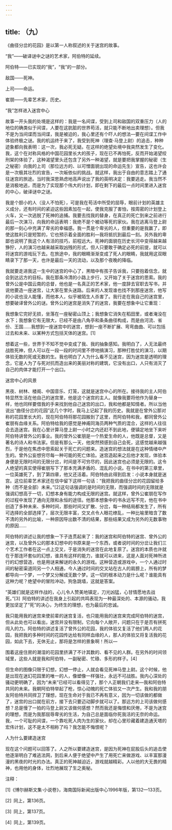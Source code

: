 ```yaml
---
---
---
```

title: （九）
---




《曲径分岔的花园》是以第一人称叙述的关于迷宫的故事。

“我”——破译谜中之谜的艺术家，阿伯特的延续。

阿伯特——已实现的“我”，“我”的一部分。

敌国——死神。

上司——命运。

崔朋——先辈艺术家，历史。

“我”怎样进入迷宫中心

故事一开头我的处境是这样的：我是一名间谍，受到上司和敌国的双重压力（人的地位的确类似于间谍，人要在这肮脏的世界苟活，就只能不断地出卖理想）。但我不是为当间谍而当间谍，我是被迫的，我心里还有个吓人的想法—要在间谍工作中体验终极之谜。我的机运终于来了，我受到死神（理查·马登上尉）的追击，种种迹象都向我表明：这一次，我必死无疑。在这样的绝望处境中我突然发生了变化。我，这个在对称风格的中国花园里长大的孩子，现在已不再怕死，反而开始渴望绞刑架的体验了，这种渴望里头还包含了另外一种渴望，就是要把我掌握的秘密（生之秘密）向我的上司（那位远方的、以可憎面貌出现的命运先生）宣告，这也许会是一次极其壮烈的宣告，一次皈依似的挑战。就这样，我出于自由的意志踏上了通往迷宫的旅途。当时我深思熟虑地高声说出了我的英明决定：我要逃走。我当然不是消极地逃，而是为了实现那个伟大的计划，即在剩下的最后一点时间里进入迷宫的中心，破译谜中之谜。

我是个胆小的人（没人不怕死），可是我在苟活中所受的屈辱，眼前计划的英雄主义成分，还有时间的紧迫这些因素加在一起，使我克服了害怕，按周密的计划登上火车，又一次逃脱了死神的追捕。我要去找我的替身，在真正的死亡到来之前进行最后一次演习，向我的命运表明：我绝不是个被动等死的家伙。我在逃离马登上尉的那一刻心中充满了卑劣的幸福感。我一贯是个卑劣的人，但重要的是我赢了，即使这胜利只是短暂的，它也预示着全面的胜利—我将抵抗到最后一刻。另外我的卑鄙也说明了我这个人有活的技巧，前程远大。死神的面貌在历史长河中变得越来越狰狞，人的演习也越来越采取凶残的形式，但人只要敢于确定必死的前提，就可以将迷宫的游戏玩下去。在旅途中，我的眼睛渐渐变成了死人的眼睛，我就用这双眼睛录下了那一天，也许是最后一天的流动，以及那个夜晚的降临。

我就要走进我这一生中的迷宫的中心了，黑暗中有孩子告诉我，只要抱着信念，就会到达远方的目标。我在那条冷清的小路上步行，又开始了关于迷宫的思索。我的曾外公是中国云南的总督，他也是一名真正的艺术家，他一度辞去官职去写书，并说他要造一座迷宫，让大家在里头迷路。后来的人发现谁也找不到那座迷宫，他写的小说也没人能懂，而他本人，似乎被陌生人杀害了。我行走在我自己的迷宫里，想要破译曾外公的谜。曾外公的迷宫是消失了的迷宫，我要在想象中让它重现：

我想象它完好无损，坐落在一座秘密山顶上；我想象它消失在稻田里，或者淹没在水下；我想象它有无限大，已经不是由八角亭和条条曲径构成，而是由河流、省份、王国……我想到一座迷宫中的迷宫，想到一座不断扩展、弯弯曲曲、可以包括过去和未来、以某种方式包括天体的迷宫。[1]

想着这一些，世界于不知不觉中变成了我、我的抽象感知。我明白了，人无法最终战胜死神，但人可以在一段一段的时间里不停地搞演习，那种打胜仗的演习，以期体验无数的死或无数的生。我也明白了人为什么看不见迷宫，因为迷宫是透明的理念，它是人为了与死对抗而造出来的美丽对称的建筑，它没有出口，人只有消灭了自己的肉体才能打开一个出口。

迷宫中心的风景

黑夜、树林、楼阁、中国音乐、灯笼，这就是迷宫中心的所在。接待我的主人阿伯特显然生活在他自己的迷宫里，他是这个迷宫的主人。就像我要将他作为替身一样，他也同样要借我的手来找到他自己迷宫的出口，我和他都是知情者。所以当他说出“曲径分岔的花园”这几个字时，我马上记起了我的历史。我就是在曾外公那对称的花园里长大的，现在阿伯特将那花园搬到了这里，而阿伯特和我，都同曾外公崔朋有血缘关系。阿伯特给我的感觉是神甫同海员两种气质的混合，这样的人往往会去造迷宫。我在心里计算马登上尉一小时之内还赶不到此地，便镇定地坐下来听阿伯特讲曾外公的事业。我的曾外公崔朋是一个热爱生命的人，他既是总督，又是著名的诗人和书法家。但是有那么一天，他突然预感到自己会死，这感觉越来越强烈，于是他在焦虑中思索起关于死亡的问题来。造迷宫的想法就是在这种情绪中产生的。曾外公妄想穷尽每一种可能的死亡体验。迷宫造起来之后他才发现，体验本身便是无限时间的无限分岔，时间是不可穷尽的，因此迷宫也必须是无限的。这令人绝望的真实使得崔朋写下了那本充满矛盾的、混乱的小说。在书中的第三章里，一位英雄死了，到了第四章，他又还活着。阿伯特由此得到启发：小说本身就是迷宫。这位前辈艺术家还在信中留下这样一句话：“我把我的曲径分岔的花园留给多种（而不是全部）未来。”[2]这句话强调的是时间的无限，而强调时间的无限就是强调幻想高于一切，幻想本身有能力构成无限的迷宫。就这样，曾外公崔朋在写作的过程中发现了通向无限和永恒的途径。他那本想象中的书永远写不完，他在书中创造了多种未来、多种时间，那些时间又扩散、分岔，每一种结局都发生了，所有可选择的全部选择了，层次无限丰富，交叉点令人眼花缭乱，一种比喻里暗含了数不清的另外的比喻，一种原因导出数不清的结果，那些结果又成为另外的无数事物的原因……

阿伯特的讲述让我的想象一下子连贯起来了：我的迷宫和阿伯特的迷宫、曾外公的迷宫，以及曾外公的那本幻想中的书原来是一个东西，或者说时间的分岔让我们三个艺术工作者在这一点上交叉，于是消失的迷宫在此地复原了。迷宫的本质也许就在于那连环套似的幻想，谁具有这样的能力，谁就可以进来，这是人面对死神所进行的幻想营造，也是用谜来解谜的永久的游戏。这种营造或游戏中，一个人通过时间的秘密渠道同另一个人相通，今人通过时间的交叉站在古人的肩膀上，所有的梦都导向一个梦，一个梦又分解成无数个梦。这一切的根本动力是什么呢？谁能具有这种力呢？绝望中的冒险冲动，狗急跳墙，这就是答案。

“英雄们就是这样作战的，心儿令人赞美地镇定，刀光凶猛，心甘情愿地去战死。”[3] 阿伯特的讲述在我身上引起的共鸣表现为一种最深处的、本源的骚动，我更加坚定了“死”的决心，为终生的理想，也为最后的忠诚。

我只能用我的迷宫来使前辈的迷宫复活，也只能用我的迷宫来完成阿伯特的迷宫，但从此处也可以看出，迷宫并没有限制，它向每个人敞开，问题只在于是否有拼死闯入的力。阿伯特的讲述复活了曾外公的花园，我的体验又复活了他们两人的花园，我把我的多种时间的花园传达给有同样血缘的人，那人的体验又将复活我的花园，如此下去，无休无止，那将是怎样的景象啊！所以—

围着这座住房的潮湿的花园里挤满了不计其数的、看不见的人群。在另外的时间领域里，这些人就是我和阿伯特，一副秘密、忙碌、多形的样子。[4]

但生命的图像只限于幻想，幻想一停止，人就会看见死神马登上尉。这个时候，他是出现在迷幻花园里的唯一的人，像塑像一样强壮，永远不可战胜。我内心深处的骚动更明确了，因为“未来”已经可以看得见了，那个人正朝我们走来—我和阿伯特共同的未来。我朝阿伯特举起了枪，惊心动魄的死亡体验又一次产生。我和我的朋友阿伯特共同捍卫了理想，现在生命对于我已不再有意义，因为一切该做的都做了，迷宫的出口就在前方，接下去只要迈动脚步就可以了。那远方的上司该做何感想？总是慢了一拍的马登上尉又该做何感想？然而我还是悔恨和厌倦，不是为迷宫的理想，而是为我那屈辱卑劣的生活，为自己总是面临你死我活的无奈的命运。我，一个可耻的间谍，一个靠吃死人肉为生的家伙，却在心里珍藏着建造通天塔的宏伟计划，这不是太不相称了吗？我怎能不悔恨呢？

人为什么要建造迷宫

现在这个问题可以回答了。人之所以要建造迷宫，是因为死神在屁股后头的追击使他逐渐明白了难逃法网，到后来人便于绝望中产生了用死亡来做游戏、以丰富那漫漫的黑夜的时光的办法。真正的死神越迫近，游戏就越精彩。人以他的大无畏的精神，也用他的身体，壮烈地展现了生之奥秘。

注释：

[1]《博尔赫斯文集·小说卷》，海南国际新闻出版中心1996年版，第132—133页。

[2] 同上，第136页。

[3] 同上，第137页。

[4] 同上，第139页。
